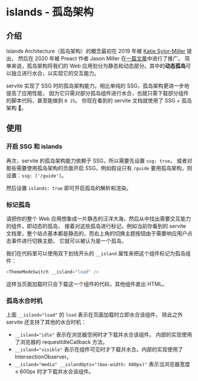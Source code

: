 # islands - 孤岛架构

## 介绍

Islands Architecture（孤岛架构）的概念最初在 2019 年被 [Katie Sylor-Miller](https://twitter.com/ksylor) 提出，
然后在 2020 年被 Preact 作者 Jason Miller 在[一篇文章](https://jasonformat.com/islands-architecture/)中进行了推广。
简单来说，孤岛架构将我们的 Web 应用划分为静态和动态部分。其中的**动态孤岛**可以独立进行水合，以实现它的交互能力。

servite 实现了 SSG 时的孤岛架构能力。相比单纯的 SSG，孤岛架构更进一步地提高了应用性能，
因为它只需对部分孤岛组件进行水合，也就只需下载部分组件的脚本代码，甚至能做到 `0 JS`。
你现在看到的 servite 文档就使用了 SSG + 孤岛架构 👀。

## 使用

### 开启 SSG 和 islands

再次，servite 的孤岛架构能力依赖于 SSG，所以需要先设置 `ssg: true`，
或者对那些需要使用孤岛架构的页面开启 SSG，例如假设只有 `/guide` 要用孤岛架构，则设置：`ssg: ['/guide']`。

然后设置 `islands: true` 即可开启孤岛的解析和渲染。

### 标记孤岛

请把你的整个 Web 应用想象成一片静态的汪洋大海，然后从中找出需要交互能力的组件，即动态的孤岛，
接着对这些孤岛进行标记。例如当前你看到的 servite 文档里，整个站点基本都是静态的，而右上角的切换主题按钮由于需要响应用户点击事件进行切换主题，
它就可以被认为是一个孤岛。

我们在代码里可以使用双下划线开头的 `__island` 属性来把这个组件标记为孤岛组件：

```ts
<ThemeModeSwitch __island="load" />
```

这样当页面加载时只会下载这一个组件的代码，其他组件直出 HTML。

### 孤岛水合时机

上面 `__island="load"` 的 `load` 表示在页面加载时立即水合该组件，
除此之外 servite 还支持了其他的水合时机：

- `__island="idle"` 表示在浏览器空闲时才下载并水合该组件。
  内部的实现使用了浏览器的 requestIdleCallback 方法。
- `__island="visible"` 表示在组件可见时才下载并水合。内部的实现使用了 IntersectionObserver。
- `__island="media" __islandOpts="(max-width: 600px)"` 表示当浏览器宽度 ≤ 600px 时才下载并水合该组件。
